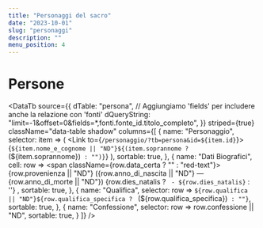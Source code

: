 ```yaml
---
title: "Personaggi del sacro"
date: "2023-10-01"
slug: "personaggi"
description: ""
menu_position: 4
---
```



# Persone


<DataTb
  source={{
    dTable: "persona",
    // Aggiungiamo 'fields' per includere anche la relazione con 'fonti'
    dQueryString: "limit=-1&offset=0&fields=*,fonti.fonte_id.titolo_completo",
  }}
  striped={true}
  className="data-table shadow"
  columns={[
    {
      name: "Personaggio",
      selector: item => (
        <Link to={`/personaggio/?tb=persona&id=${item.id}`}>
          {`${item.nome_e_cognome || "ND"}${(item.soprannome ? ` (${item.soprannome})` : "")}`}
        </Link>
      ),
      sortable: true,
    },
    {
      name: "Dati Biografici",
      cell: row => <span className={row.data_certa ? "" : "red-text"}>
        {row.provenienza || "ND"} ({row.anno_di_nascita || "ND"} — {row.anno_di_morte || "ND"}) {row.dies_natalis ? ` - ${row.dies_natalis}` : ''}
      </span>,
      sortable: true,
    },
    {
      name: "Qualifica",
      selector: row => `${row.qualifica || "ND"}${row.qualifica_specifica ? ` (${row.qualifica_specifica})` : ""}`,
      sortable: true,
    },
    {
      name: "Confessione",
      selector: row => row.confessione || "ND",
      sortable: true,
    }
  ]}
/>